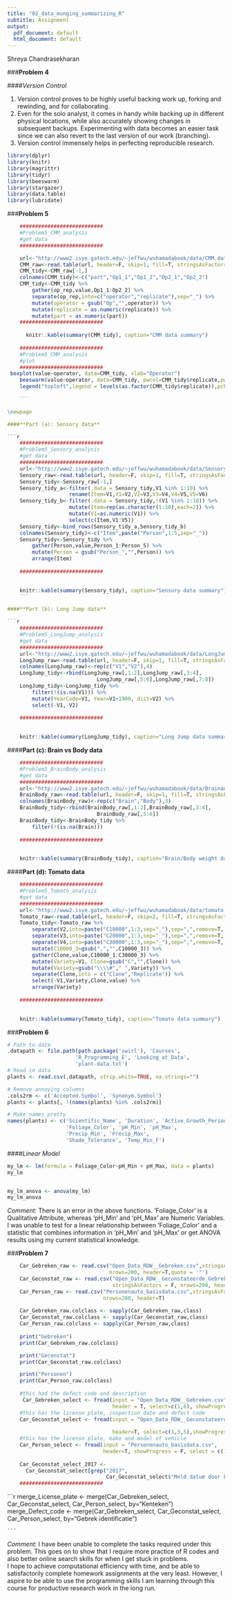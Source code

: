 ```yaml
---
title: "02_data_munging_summarizing_R"
subtitle: Assignment
output:
  pdf_document: default
  html_document: default
---
```


Shreya Chandrasekharan
    
###**Problem 4**

####_Version Control_

1. Version control proves to be highly useful backing work up, forking and rewinding, and for collaborating.  
2. Even for the solo analyst, it comes in handy while backing up in different physical locations, while also accurately showing changes in subsequent backups.   Experimenting with data becomes an easier task since we can also revert to the last version of our work (branching).  
3. Version control immensely helps in perfecting reproducible research.  


```r
library(dplyr)
library(knitr)
library(magrittr)
library(tidyr)
library(beeswarm)
library(stargazer)
library(data.table)
library(lubridate)

```
   
###**Problem 5**   

```r
    ########################### 
    #Problem5_CMM_analysis  
    #get data  
    ########################### 

    url<-"http://www2.isye.gatech.edu/~jeffwu/wuhamadabook/data/CMM.dat"
    CMM_raw<-read.table(url, header=F, skip=1, fill=T, stringsAsFactors = F)
    CMM_tidy<-CMM_raw[-1,]
    colnames(CMM_tidy)<-c("part","Op1_1","Op1_2","Op2_1","Op2_2")
    CMM_tidy<-CMM_tidy %>%  
        gather(op_rep,value,Op1_1:Op2_2) %>%  
        separate(op_rep,into=c("operator","replicate"),sep="_") %>%  
        mutate(operator = gsub("Op","",operator)) %>%  
        mutate(replicate = as.numeric(replicate)) %>%  
        mutate(part = as.numeric(part))
    ###########################
    
      knitr::kable(summary(CMM_tidy), caption="CMM data summary")
    
    ########################### 
    #Problem5_CMM_analysis  
    #plot  
    ###########################     
 boxplot(value~operator, data=CMM_tidy, xlab="Operator")
    beeswarm(value~operator, data=CMM_tidy, pwcol=CMM_tidy$replicate,pwpch=as.character(CMM_tidy$part),add=T)
    legend("topleft",legend = levels(as.factor(CMM_tidy$replicate)),pch=20,col=levels(as.factor(CMM_tidy$replicate)))
    
    ```

\newpage

####**Part (a): Sensory data**

```r
    ########################### 
    #Problem5_Sensory_analysis  
    #get data  
    ########################### 
    url<-"http://www2.isye.gatech.edu/~jeffwu/wuhamadabook/data/Sensory.dat"
    Sensory_raw<-read.table(url, header=F, skip=1, fill=T, stringsAsFactors = F)
    Sensory_tidy<-Sensory_raw[-1,]
    Sensory_tidy_a<-filter(.data = Sensory_tidy,V1 %in% 1:10) %>%
                    rename(Item=V1,V1=V2,V2=V3,V3=V4,V4=V5,V5=V6)
    Sensory_tidy_b<-filter(.data = Sensory_tidy,!(V1 %in% 1:10)) %>%
                    mutate(Item=rep(as.character(1:10),each=2)) %>%
                    mutate(V1=as.numeric(V1)) %>%
                    select(c(Item,V1:V5))
    Sensory_tidy<-bind_rows(Sensory_tidy_a,Sensory_tidy_b)
    colnames(Sensory_tidy)<-c("Item",paste("Person",1:5,sep="_"))
    Sensory_tidy<-Sensory_tidy %>%  
        gather(Person,value,Person_1:Person_5) %>%  
        mutate(Person = gsub("Person_","",Person)) %>%
        arrange(Item)
    
    ########################### 
    

    knitr::kable(summary(Sensory_tidy), caption="Sensory data summary")
    ```

####**Part (b): Long Jump data**

```r

    ########################### 
    #Problem5_LongJump_analysis  
    #get data  
    ########################### 
    url<-"http://www2.isye.gatech.edu/~jeffwu/wuhamadabook/data/LongJumpData.dat"
    LongJump_raw<-read.table(url, header=F, skip=1, fill=T, stringsAsFactors = F)
    colnames(LongJump_raw)<-rep(c("V1","V2"),4)
    LongJump_tidy<-rbind(LongJump_raw[,1:2],LongJump_raw[,3:4],
                             LongJump_raw[,5:6],LongJump_raw[,7:8])
    LongJump_tidy<-LongJump_tidy %>%  
        filter(!(is.na(V1))) %>%
        mutate(YearCode=V1, Year=V1+1900, dist=V2) %>%
        select(-V1,-V2)
    
    ########################### 
    

    knitr::kable(summary(LongJump_tidy), caption="Long Jump data summary")
```

####**Part (c): Brain vs Body data**
```r
    ########################### 
    #Problem5_BrainBody_analysis  
    #get data  
    ########################### 
    url<-"http://www2.isye.gatech.edu/~jeffwu/wuhamadabook/data/BrainandBodyWeight.dat"
    BrainBody_raw<-read.table(url, header=F, skip=1, fill=T, stringsAsFactors = F)
    colnames(BrainBody_raw)<-rep(c("Brain","Body"),3)
    BrainBody_tidy<-rbind(BrainBody_raw[,1:2],BrainBody_raw[,3:4],
                             BrainBody_raw[,5:6])
    BrainBody_tidy<-BrainBody_tidy %>%  
        filter(!(is.na(Brain))) 
    
    ########################### 
    

    knitr::kable(summary(BrainBody_tidy), caption="Brain/Body weight data summary")
```

####**Part (d): Tomato data**
```r
    ########################### 
    #Problem5_Tomato_analysis  
    #get data  
    ########################### 
    url<-"http://www2.isye.gatech.edu/~jeffwu/wuhamadabook/data/tomato.dat"
    Tomato_raw<-read.table(url, header=F, skip=2, fill=T, stringsAsFactors = F, comment.char = "")
    Tomato_tidy<-Tomato_raw %>%  
        separate(V2,into=paste("C10000",1:3,sep="_"),sep=",",remove=T, extra="merge") %>%
        separate(V3,into=paste("C20000",1:3,sep="_"),sep=",",remove=T, extra="merge") %>%
        separate(V4,into=paste("C30000",1:3,sep="_"),sep=",",remove=T, extra="merge") %>%
        mutate(C10000_3=gsub(",","",C10000_3)) %>%
        gather(Clone,value,C10000_1:C30000_3) %>%
        mutate(Variety=V1, Clone=gsub("C","",Clone)) %>%
        mutate(Variety=gsub("\\\\#"," ",Variety)) %>%
        separate(Clone,into = c("Clone","Replicate")) %>%
        select(-V1,Variety,Clone,value) %>%
        arrange(Variety) 
        
    ########################### 
    

    knitr::kable(summary(Tomato_tidy), caption="Tomato data summary")
```

###**Problem 6**

```r

# Path to data
.datapath <- file.path(path.package('swirl'), 'Courses',
                      'R_Programming_E', 'Looking_at_Data',
                      'plant-data.txt')
# Read in data
plants <- read.csv(.datapath, strip.white=TRUE, na.strings="")

# Remove annoying columns
.cols2rm <- c('Accepted.Symbol', 'Synonym.Symbol')
plants <- plants[, !(names(plants) %in% .cols2rm)]

# Make names pretty
names(plants) <- c('Scientific_Name', 'Duration', 'Active_Growth_Period',
                   'Foliage_Color', 'pH_Min', 'pH_Max',
                   'Precip_Min', 'Precip_Max',
                   'Shade_Tolerance', 'Temp_Min_F')
```

####_Linear Model_
```r
my_lm <- lm(formula = Foliage_Color~pH_Min + pH_Max, data = plants)
my_lm


my_lm_anova <- anova(my_lm)
my_lm_anova
```
 
 _Comment:_
 There is an error in the above functions. 'Foliage_Color' is a Qualitative Attribute, whereas 'pH_Min' and 'pH_Max' are Numeric Variables. I was unable to test for a linear relationship between 'Foliage_Color' and a statistic that combines information in 'pH_Min' and 'pH_Max' or get ANOVA results using my current statistical knowledge. 
 
###**Problem 7** 

```r
    Car_Gebreken_raw <- read.csv("Open_Data_RDW__Gebreken.csv",stringsAsFactors = F, 
                                 nrows=200, header=T,quote = '"')
    Car_Geconstat_raw <- read.csv("Open_Data_RDW__Geconstateerde_Gebreken.csv", 
                                  stringsAsFactors = F, nrows=200, header=T)
    Car_Person_raw <- read.csv("Personenauto_basisdata.csv",stringsAsFactors = F,
                               nrows=200, header=T)
    
    Car_Gebreken_raw.colclass <- sapply(Car_Gebreken_raw,class)
    Car_Geconstat_raw.colclass <- sapply(Car_Geconstat_raw,class)
    Car_Person_raw.colclass <- sapply(Car_Person_raw,class)
    
    print("Gebreken")
    print(Car_Gebreken_raw.colclass)

    print("Geconstat")
    print(Car_Geconstat_raw.colclass)

    print("Personen")
    print(Car_Person_raw.colclass)
    
    #this had the defect code and description
     Car_Gebreken_select <- fread(input = "Open_Data_RDW__Gebreken.csv", 
                                  header = T, select=c(1,6), showProgress=F)
    #this has the license plate, inspection date and defect code
    Car_Geconstat_select <- fread(input = "Open_Data_RDW__Geconstateerde_Gebreken.csv", 
                                  
                                  header=T, select=c(1,3,5),showProgress=F)
    #this has the license plate, make and model of vehicle
    Car_Person_select <- fread(input = "Personenauto_basisdata.csv", 
                               header=T, showProgress = F, select = c(1,3,4))
    
    Car_Geconstat_select_2017 <-
      Car_Geconstat_select[grep("2017",
                                Car_Geconstat_select$"Meld datum door keuringsinstantie")]
    ########################### 
```    

```r
    merge_License_plate <- merge(Car_Gebreken_select, Car_Geconstat_select,
                                 Car_Person_select, by="Kenteken")
    merge_Defect_code <- merge(Car_Gebreken_select,
                               Car_Geconstat_select, Car_Person_select, 
                               by="Gebrek identificatie")
    
    ```

_Comment:_
I have been unable to complete the tasks required under this problem. This goes on to show that I require more practice of R codes and also better online search skills for when I get stuck in problems.   
I hope to achieve computational efficiency with time, and be able to satisfactorily complete homework assignments at the very least. However, I aspire to be able to use the programming skills I am learning through this course for productive research work in the long run.
